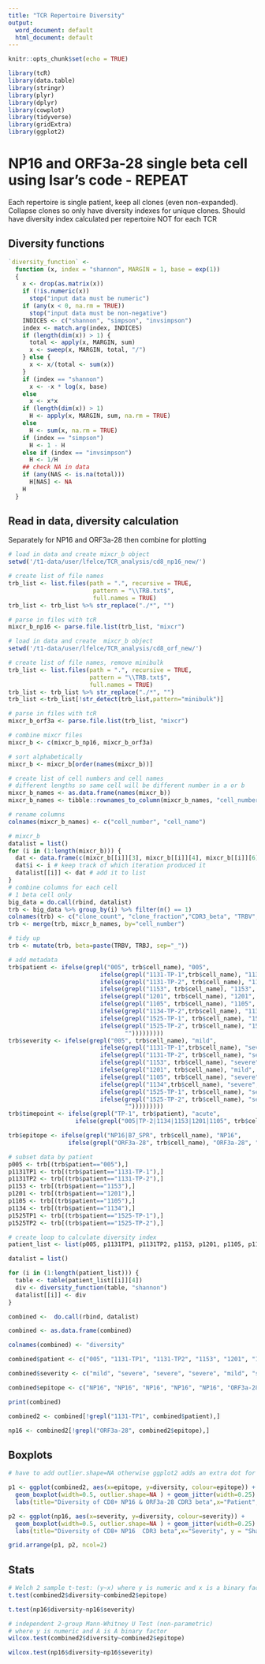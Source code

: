 ```yaml
---
title: "TCR Repertoire Diversity"
output:
  word_document: default
  html_document: default
---
```


```r
knitr::opts_chunk$set(echo = TRUE)

library(tcR)
library(data.table)
library(stringr)
library(plyr)
library(dplyr)
library(cowplot)
library(tidyverse)
library(gridExtra)
library(ggplot2)

```

# NP16 and ORF3a-28 single beta cell using Isar's code - REPEAT
Each repertoire is single patient, keep all clones (even non-expanded). Collapse clones so only have diversity indexes for unique clones. Should have diversity index calculated per repertoire NOT for each TCR

## Diversity functions
```r
`diversity_function` <-
  function (x, index = "shannon", MARGIN = 1, base = exp(1))
  {
    x <- drop(as.matrix(x))
    if (!is.numeric(x))
      stop("input data must be numeric")
    if (any(x < 0, na.rm = TRUE))
      stop("input data must be non-negative")
    INDICES <- c("shannon", "simpson", "invsimpson")
    index <- match.arg(index, INDICES)
    if (length(dim(x)) > 1) {
      total <- apply(x, MARGIN, sum)
      x <- sweep(x, MARGIN, total, "/")
    } else {
      x <- x/(total <- sum(x))
    }
    if (index == "shannon")
      x <- -x * log(x, base)
    else
      x <- x*x
    if (length(dim(x)) > 1)
      H <- apply(x, MARGIN, sum, na.rm = TRUE)
    else
      H <- sum(x, na.rm = TRUE)
    if (index == "simpson")
      H <- 1 - H
    else if (index == "invsimpson")
      H <- 1/H
    ## check NA in data
    if (any(NAS <- is.na(total)))
      H[NAS] <- NA
    H
  }
```

## Read in data, diversity calculation
Separately for NP16 and ORF3a-28 then combine for plotting
```r
# load in data and create mixcr_b object
setwd('/t1-data/user/lfelce/TCR_analysis/cd8_np16_new/')

# create list of file names
trb_list <- list.files(path = ".", recursive = TRUE,
                        pattern = "\\TRB.txt$",
                        full.names = TRUE)
trb_list <- trb_list %>% str_replace("./*", "")

# parse in files with tcR
mixcr_b_np16 <- parse.file.list(trb_list, "mixcr")

# load in data and create  mixcr_b object
setwd('/t1-data/user/lfelce/TCR_analysis/cd8_orf_new/')

# create list of file names, remove minibulk
trb_list <- list.files(path = ".", recursive = TRUE,
                       pattern = "\\TRB.txt$",
                       full.names = TRUE)
trb_list <- trb_list %>% str_replace("./*", "")
trb_list <-trb_list[!str_detect(trb_list,pattern="minibulk")]

# parse in files with tcR
mixcr_b_orf3a <- parse.file.list(trb_list, "mixcr")

# combine mixcr files
mixcr_b <- c(mixcr_b_np16, mixcr_b_orf3a)

# sort alphabetically
mixcr_b <- mixcr_b[order(names(mixcr_b))]

# create list of cell numbers and cell names
# different lengths so same cell will be different number in a or b
mixcr_b_names <- as.data.frame(names(mixcr_b))
mixcr_b_names <- tibble::rownames_to_column(mixcr_b_names, "cell_number")

# rename columns
colnames(mixcr_b_names) <- c("cell_number", "cell_name")

```

```r
# mixcr_b
datalist = list()
for (i in (1:length(mixcr_b))) {
  dat <- data.frame(c(mixcr_b[[i]][3], mixcr_b[[i]][4], mixcr_b[[i]][6], mixcr_b[[i]][7], mixcr_b[[i]][8]))
  dat$i <- i # keep track of which iteration produced it
  datalist[[i]] <- dat # add it to list
}
# combine columns for each cell
# 1 beta cell only
big_data = do.call(rbind, datalist)
trb <- big_data %>% group_by(i) %>% filter(n() == 1)
colnames(trb) <- c("clone_count", "clone_fraction","CDR3_beta", "TRBV", "TRBJ", "cell_number")
trb <- merge(trb, mixcr_b_names, by="cell_number")

# tidy up
trb <- mutate(trb, beta=paste(TRBV, TRBJ, sep="_"))

# add metadata
trb$patient <- ifelse(grepl("005", trb$cell_name), "005",
                          ifelse(grepl("1131-TP-1",trb$cell_name), "1131-TP-1",
                          ifelse(grepl("1131-TP-2", trb$cell_name), "1131-TP-2",
                          ifelse(grepl("1153", trb$cell_name), "1153",
                          ifelse(grepl("1201", trb$cell_name), "1201",
                          ifelse(grepl("1105", trb$cell_name), "1105",
                          ifelse(grepl("1134-TP-2",trb$cell_name), "1134",
                          ifelse(grepl("1525-TP-1", trb$cell_name), "1525-TP-1",
                          ifelse(grepl("1525-TP-2", trb$cell_name), "1525-TP-2",
                                 "")))))))))
trb$severity <- ifelse(grepl("005", trb$cell_name), "mild",
                          ifelse(grepl("1131-TP-1",trb$cell_name), "severe",
                          ifelse(grepl("1131-TP-2", trb$cell_name), "severe",
                          ifelse(grepl("1153", trb$cell_name), "severe",
                          ifelse(grepl("1201", trb$cell_name), "mild",
                          ifelse(grepl("1105", trb$cell_name), "severe",
                          ifelse(grepl("1134",trb$cell_name), "severe",
                          ifelse(grepl("1525-TP-1", trb$cell_name), "severe",
                          ifelse(grepl("1525-TP-2", trb$cell_name), "severe",
                                 "")))))))))
trb$timepoint <- ifelse(grepl("TP-1", trb$patient), "acute",
                   ifelse(grepl("005|TP-2|1134|1153|1201|1105", trb$cell_name), "convalescent", ""))

trb$epitope <- ifelse(grepl("NP16|B7_SPR", trb$cell_name), "NP16",
                 ifelse(grepl("ORF3a-28", trb$cell_name), "ORF3a-28", ""))

# subset data by patient 
p005 <- trb[(trb$patient=="005"),]
p1131TP1 <- trb[(trb$patient=="1131-TP-1"),]
p1131TP2 <- trb[(trb$patient=="1131-TP-2"),]
p1153 <- trb[(trb$patient=="1153"),]
p1201 <- trb[(trb$patient=="1201"),]
p1105 <- trb[(trb$patient=="1105"),]
p1134 <- trb[(trb$patient=="1134"),]
p1525TP1 <- trb[(trb$patient=="1525-TP-1"),]
p1525TP2 <- trb[(trb$patient=="1525-TP-2"),]

# create loop to calculate diversity index
patient_list <- list(p005, p1131TP1, p1131TP2, p1153, p1201, p1105, p1134, p1525TP1, p1525TP2)

datalist = list()

for (i in (1:length(patient_list))) {
  table <- table(patient_list[[i]][4])
  div <- diversity_function(table, "shannon")
  datalist[[i]] <- div 
}

combined <-  do.call(rbind, datalist)

combined <- as.data.frame(combined)

colnames(combined) <- "diversity"

combined$patient <- c("005", "1131-TP1", "1131-TP2", "1153", "1201", "1105", "1134", "1525-TP1", "1525-TP2")

combined$severity <- c("mild", "severe", "severe", "severe", "mild", "severe", "severe", "severe", "severe")

combined$epitope <- c("NP16", "NP16", "NP16", "NP16", "NP16", "ORF3a-28", "ORF3a-28", "ORF3a-28", "ORF3a-28")

print(combined)

combined2 <- combined[!grepl("1131-TP1", combined$patient),]

np16 <- combined2[!grepl("ORF3a-28", combined2$epitope),]

```
## Boxplots
```r
# have to add outlier.shape=NA otherwise ggplot2 adds an extra dot for ORF3a-28!

p1 <- ggplot(combined2, aes(x=epitope, y=diversity, colour=epitope)) +
  geom_boxplot(width=0.5, outlier.shape=NA ) + geom_jitter(width=0.25) +
  labs(title="Diversity of CD8+ NP16 & ORF3a-28 CDR3 beta",x="Patient", y = "Shannon diversity index") + theme_light()

p2 <- ggplot(np16, aes(x=severity, y=diversity, colour=severity)) +
  geom_boxplot(width=0.5, outlier.shape=NA ) + geom_jitter(width=0.25) +
  labs(title="Diversity of CD8+ NP16  CDR3 beta",x="Severity", y = "Shannon diversity index") + theme_light()

```

```r
grid.arrange(p1, p2, ncol=2)
```

## Stats
```r
# Welch 2 sample t-test: (y~x) where y is numeric and x is a binary factor
t.test(combined2$diversity~combined2$epitope)

t.test(np16$diversity~np16$severity)

# independent 2-group Mann-Whitney U Test (non-parametric)
# where y is numeric and A is A binary factor
wilcox.test(combined2$diversity~combined2$epitope)

wilcox.test(np16$diversity~np16$severity)

```








